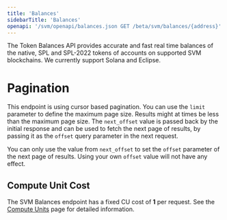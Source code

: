```yaml
---
title: 'Balances'
sidebarTitle: 'Balances'
openapi: '/svm/openapi/balances.json GET /beta/svm/balances/{address}'
---
```


The Token Balances API provides accurate and fast real time balances of the native, SPL and SPL-2022 tokens of accounts on supported SVM blockchains.
We currently support Solana and Eclipse.

# Pagination

This endpoint is using cursor based pagination. You can use the `limit` parameter to define the maximum page size.
Results might at times be less than the maximum page size.
The `next_offset` value is passed back by the initial response and can be used to fetch the next page of results, by passing it as the `offset` query parameter in the next request.

<Warning>You can only use the value from `next_offset` to set the `offset` parameter of the next page of results. Using your own `offset` value will not have any effect.</Warning>

## Compute Unit Cost

The SVM Balances endpoint has a fixed CU cost of **1** per request. See the [Compute Units](/compute-units) page for detailed information.
